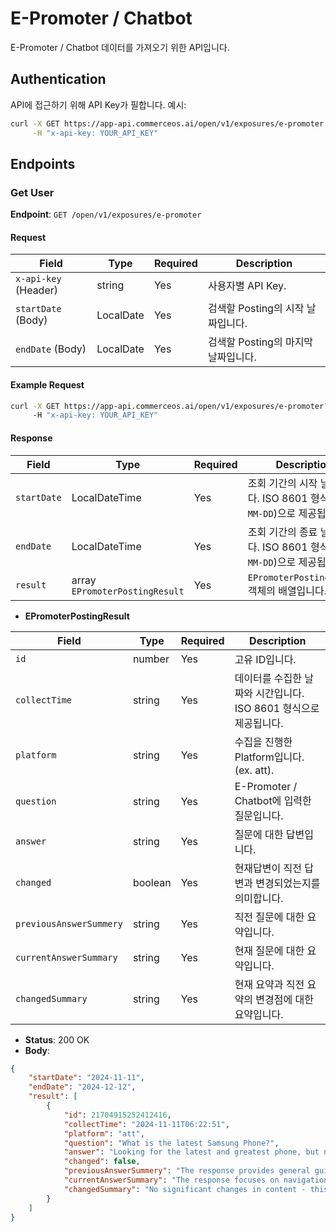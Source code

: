 # E-Promoter / Chatbot

E-Promoter / Chatbot 데이터를 가져오기 위한 API입니다.


## Authentication

API에 접근하기 위해 API Key가 필합니다. 예시:

```bash
curl -X GET https://app-api.commerceos.ai/open/v1/exposures/e-promoter \
     -H "x-api-key: YOUR_API_KEY"
```

## Endpoints

### Get User

**Endpoint**: `GET /open/v1/exposures/e-promoter`  

#### Request

| Field                   | Type    | Required | Description                         |
|-------------------------|---------|----------|-------------------------------------|
| `x-api-key` (Header)    | string  | Yes      | 사용자별 API Key.   |
| `startDate` (Body)      | LocalDate  | Yes   | 검색할 Posting의 시작 날짜입니다.              |
| `endDate` (Body)        | LocalDate  | Yes   | 검색할 Posting의 마지막 날짜입니다.             |

#### Example Request

```bash
curl -X GET https://app-api.commerceos.ai/open/v1/exposures/e-promoter?startDate=2024-01-01&endDate=2024-11-27 \
     -H "x-api-key: YOUR_API_KEY"
```

#### Response

| Field      | Type       | Required | Description                                           |
|------------|------------|----------|----------------------------------------------|
| `startDate` | LocalDateTime  | Yes      | 조회 기간의 시작 날짜입니다. ISO 8601 형식(`YYYY-MM-DD`)으로 제공됩니다. |
| `endDate`   | LocalDateTime  | Yes      | 조회 기간의 종료 날짜입니다. ISO 8601 형식(`YYYY-MM-DD`)으로 제공됩니다. |
| `result`    | array `EPromoterPostingResult`    | Yes      | `EPromoterPostingResult` 객체의 배열입니다.                            |


- **EPromoterPostingResult**

| Field         | Type       | Required | Description                                                                                       |
|-------------------|------------|----------|------------------------------------------------------------------------------------------|
| `id`             | number     | Yes      | 고유 ID입니다.                                                                            |
| `collectTime`    | string     | Yes      | 데이터를 수집한 날짜와 시간입니다. ISO 8601 형식으로 제공됩니다.                              |
| `platform`    | string     | Yes      | 수집을 진행한 Platform입니다. (ex. att).                                                   |
| `question`    | string     | Yes      | E-Promoter / Chatbot에 입력한 질문입니다.                                                  |
| `answer`    | string     | Yes      | 질문에 대한 답변입니다.                                                   |
| `changed`    | boolean     | Yes      | 현재답변이 직전 답변과 변경되었는지를 의미합니다.                                                   |
| `previousAnswerSummery`    | string     | Yes      | 직전 질문에 대한 요약입니다.                                                  |
| `currentAnswerSummary`    | string     | Yes      | 현재 질문에 대한 요약입니다.                                                  |
| `changedSummary`    | string     | Yes      | 현재 요약과 직전 요약의 변경점에 대한 요약입니다.                                                   |


- **Status**: 200 OK
- **Body**:

```json
{
    "startDate": "2024-11-11",
    "endDate": "2024-12-12",
    "result": [
        {
            "id": 21704915252412416,
            "collectTime": "2024-11-11T06:22:51",
            "platform": "att",
            "question": "What is the latest Samsung Phone?",
            "answer": "Looking for the latest and greatest phone, but not sure which one’s right for you? Here are a couple ways to check the specs: Compare devices when you shop for a new phone. Check the box at the bottom of the device you want to know more about, then select Compare at the bottom of the screen. You’ll see a side-by-side list of features. Get details on the device you want to know more about. You can search on your own or choose from popular brands.",
            "changed": false,
            "previousAnswerSummery": "The response provides general guidance on how to compare phone specifications and features through Samsung's shopping interface, suggesting users can compare devices side-by-side and search for specific models.",
            "currentAnswerSummary": "The response focuses on navigation instructions for comparing phones on Samsung's website, including using the compare feature and searching for specific devices.",
            "changedSummary": "No significant changes in content - this appears to be the same response shown twice, focusing on how to navigate Samsung's website to compare phones rather than providing specific model recommendations."
        }
    ]
}
```
